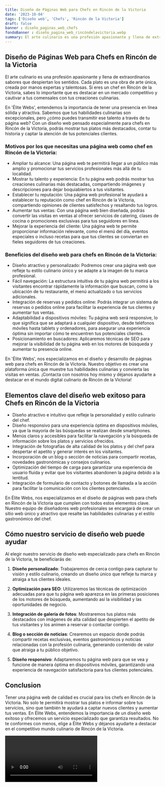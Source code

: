 ```yaml
---
title: Diseño de Páginas Web para Chefs en Rincón de la Victoria
date: '2023-10-04'
tags: ['Diseño web', 'Chefs', 'Rincón de la Victoria']
draft: false
banner : diseño_paginas_web_chefs
fondoBanner : diseño_pagina_web_rincóndelavictoria.webp
summary: El arte culinario es una profesión apasionante y llena de extraordinarios sabores que despiertan los sentidos. Cada plato es una obra de arte única, creada por manos expertas y talentosas. Si eres un chef en Rincón de la Victoria, sabes lo importante que es destacar en un mercado competitivo y cautivar a tus comensales con tus creaciones culinarias.
---
```


## Diseño de Páginas Web para Chefs en Rincón de la Victoria

El arte culinario es una profesión apasionante y llena de extraordinarios sabores que despiertan los sentidos. Cada plato es una obra de arte única, creada por manos expertas y talentosas. Si eres un chef en Rincón de la Victoria, sabes lo importante que es destacar en un mercado competitivo y cautivar a tus comensales con tus creaciones culinarias.

En 'Élite Webs', entendemos la importancia de tener una presencia en línea sólida y atractiva. Sabemos que tus habilidades culinarias son excepcionales, pero ¿cómo puedes transmitir ese talento a través de tu página web? Con un diseño web pensado especialmente para chefs en Rincón de la Victoria, podrás mostrar tus platos más destacados, contar tu historia y captar la atención de tus potenciales clientes.

### Motivos por los que necesitas una página web como chef en Rincón de la Victoria:

- Ampliar tu alcance: Una página web te permitirá llegar a un público más amplio y promocionar tus servicios profesionales más allá de tu localidad.
- Mostrar tu talento y experiencia: En tu página web podrás mostrar tus creaciones culinarias más destacadas, compartiendo imágenes y descripciones para dejar boquiabiertos a tus visitantes.
- Establecer tu reputación: Una página web profesional te ayudará a establecer tu reputación como chef en Rincón de la Victoria, compartiendo opiniones de clientes satisfechos y resaltando tus logros.
- Aumentar tus ventas: Con una página web bien diseñada, podrás convertir las visitas en ventas al ofrecer servicios de catering, clases de cocina o promociones exclusivas para tus seguidores en línea.
- Mejorar la experiencia del cliente: Una página web te permite proporcionar información relevante, como el menú del día, eventos especiales o incluso recetas para que tus clientes se conviertan en fieles seguidores de tus creaciones.

### Beneficios del diseño web para chefs en Rincón de la Victoria:

- Diseño atractivo y personalizado: Podremos crear una página web que refleje tu estilo culinario único y se adapte a la imagen de tu marca profesional.
- Fácil navegación: La estructura intuitiva de tu página web permitirá a los visitantes encontrar rápidamente la información que buscan, como la ubicación de tu restaurante, el menú actualizado o tus servicios adicionales.
- Integración de reservas y pedidos online: Podrás integrar un sistema de reservas o pedidos online para facilitar la experiencia de tus clientes y aumentar tus ventas.
- Adaptabilidad a dispositivos móviles: Tu página web será responsive, lo que significa que se adaptará a cualquier dispositivo, desde teléfonos móviles hasta tablets y ordenadores, para asegurar una experiencia óptima sin importar cómo te encuentren tus potenciales clientes.
- Posicionamiento en buscadores: Aplicaremos técnicas de SEO para mejorar la visibilidad de tu página web en los motores de búsqueda y aumentar tu presencia online.

En 'Élite Webs', nos especializamos en el diseño y desarrollo de páginas web para chefs en Rincón de la Victoria. Nuestro objetivo es crear una plataforma única que muestre tus habilidades culinarias y convierta las visitas en ventas. ¡Contacta con nosotros hoy mismo y déjanos ayudarte a destacar en el mundo digital culinario de Rincón de la Victoria!

<GifSeo />

<Cta />

## Elementos clave del diseño web exitoso para Chefs en Rincón de la Victoria

- Diseño atractivo e intuitivo que refleje la personalidad y estilo culinario del chef.
- Diseño responsivo para una experiencia óptima en dispositivos móviles, ya que la mayoría de las búsquedas se realizan desde smartphones.
- Menús claros y accesibles para facilitar la navegación y la búsqueda de información sobre los platos y servicios ofrecidos.
- Integración de fotografías de alta calidad de los platos y del chef para despertar el apetito y generar interés en los visitantes.
- Incorporación de un blog o sección de noticias para compartir recetas, novedades gastronómicas y consejos culinarios.
- Optimización del tiempo de carga para garantizar una experiencia de usuario fluida y evitar que los visitantes abandonen la página debido a la lentitud.
- Integración de formulario de contacto y botones de llamada a la acción para facilitar la comunicación con los clientes potenciales.

En Élite Webs, nos especializamos en el diseño de páginas web para chefs en Rincón de la Victoria que cumplen con todos estos elementos clave. Nuestro equipo de diseñadores web profesionales se encargará de crear un sitio web único y atractivo que resalte las habilidades culinarias y el estilo gastronómico del chef.

## Cómo nuestro servicio de diseño web puede ayudar

Al elegir nuestro servicio de diseño web especializado para chefs en Rincón de la Victoria, te beneficiarás de:

1. **Diseño personalizado**: Trabajaremos de cerca contigo para capturar tu visión y estilo culinario, creando un diseño único que refleje tu marca y atraiga a tus clientes ideales.

2. **Optimización para SEO**: Utilizaremos las técnicas de optimización adecuadas para que tu página web aparezca en las primeras posiciones de los motores de búsqueda, aumentando así la visibilidad y las oportunidades de negocio.

3. **Integración de galería de fotos**: Mostraremos tus platos más destacados con imágenes de alta calidad que despierten el apetito de tus visitantes y los animen a reservar o contactar contigo.

4. **Blog o sección de noticias**: Crearemos un espacio donde podrás compartir recetas exclusivas, eventos gastronómicos y noticias relacionadas con la profesión culinaria, generando contenido de valor que atraiga a tu público objetivo.

5. **Diseño responsivo**: Adaptaremos tu página web para que se vea y funcione de manera óptima en dispositivos móviles, garantizando una experiencia de navegación satisfactoria para tus clientes potenciales.

## Conclusion

Tener una página web de calidad es crucial para los chefs en Rincón de la Victoria. No solo te permitirá mostrar tus platos e informar sobre tus servicios, sino que también te ayudará a captar nuevos clientes y aumentar tus ventas. En Élite Webs, entendemos la importancia de un diseño web exitoso y ofrecemos un servicio especializado que garantiza resultados. No te conformes con menos, elige a Élite Webs y déjanos ayudarte a destacar en el competitivo mundo culinario de Rincón de la Victoria.

<Video />

<CtaBot job='Chefs' city='Rincón de la Victoria'/>

<Gmaps query='Rincón de la Victoria+españa+maps' />